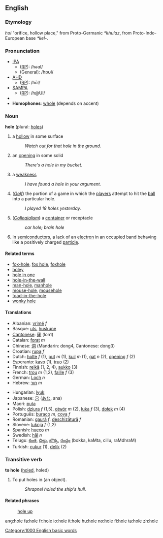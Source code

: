 {{see|Hole}}
==English==
===Etymology===
{{OE.}} ''hol'' "orifice, hollow place," from Proto-Germanic ''*khulaz'', from Proto-Indo-European base ''*kel-''.

===Pronunciation===
*[[IPA|IPA]]
**([[received pronunciation|RP]]): /həʊl/
**(General): /hɒʊl/
*[[AHD|AHD]]
**([[received pronunciation|RP]]): /hōl/
*[[SAMPA|SAMPA]]
**([[received pronunciation|RP]]): /h@Ul/
*{{audio|en-us-hole.ogg|Audio (US)}}
*'''Homophones''': [[whole]] (depends on accent)

===Noun===
'''hole''' (plural: [[holes]])

# a [[hollow]] in some surface
#:''Watch out for that hole in the ground.''
# an [[opening]] in some solid
#:''There's a hole in my bucket.''
# a [[weakness]]
#:''I have found a hole in your argument.''
# (''[[Golf]]'') the portion of a game in which the [[player]]s attempt to hit the [[ball]] into a particular hole.
#:''I played 18 holes yesterday.''
# (''[[Colloqialism]]'') a [[container]] or receptacle
#: ''car hole; brain hole''
# {{Physics}} In [[semiconductor]]s, a lack of an [[electron]] in an occupied band behaving like a positively charged [[particle]].

====Related terms====
*[[fox-hole]], [[fox hole]], [[foxhole]]
*[[holey]]
*[[hole in one]]
*[[hole-in-the-wall]]
*[[man-hole]], [[manhole]]
*[[mouse-hole]], [[mousehole]]
*[[toad-in-the-hole]]
*[[wonky hole]]

====Translations====
{{top}}
*Albanian: [[vrimë]] ''f''
*Basque: [[uts]], [[huskune]]
*[[Cantonese]]: [[窿]] (lon1)
*Catalan: [[forat]] ''m''
*Chinese: [[洞]] (Mandarin: dong4, Cantonese: dong3)
*Croatian: [[rupa]] ''f''
*Dutch:  [[holte]] ''f'' (1), [[put]] ''m'' (1), [[kuil]] ''m'' (1), [[gat]] ''n'' (2), [[opening]] ''f'' (2)
*Esperanto: [[kavo]] (1), [[truo]] (2)
*Finnish: [[reikä]] (1, 2, 4), [[aukko]] (3)
*French: [[trou]] ''m'' (1,2), [[faille]] ''f'' (3)
*German: [[Loch]] ''n''
*Hebrew: [[חור]] ''m''
{{mid}}
*Hungarian: [[lyuk]]
*Japanese: [[穴]] ([[あな]], ana)
*Maori: [[puta]]
*Polish: [[dziura]] ''f'' (1,5), [[otwór]] ''m'' (2), [[luka]] ''f'' (3), [[dołek]] ''m'' (4)
*Português: [[buraco]] ''m'', [[cova]] ''f''
*Romanian: [[gaură]] ''f'', [[deschizătură]] ''f''
*Slovene: [[luknja]] ''f'' (1,2)
*Spanish: [[hueco]] ''m''
*Swedish: [[hål]] ''n''
*Telugu: [[కంత]], [[చిల్లు]], [[బొక్క]], [[రంధ్రం]] (bokka, kaMta, cillu, raMdhraM)
*Turkish: [[çukur]] (1), [[delik]] (2)
{{bottom}}

===Transitive verb===
'''to hole''' ([[holed]], holed)

# To put holes in (an object).
#:''Shrapnel holed the ship's hull.''

====Related phrases====
:[[hole up]]

[[Category:1000 English basic words]]

[[ang:hole]]
[[fa:hole]]
[[fr:hole]]
[[io:hole]]
[[it:hole]]
[[hu:hole]]
[[no:hole]]
[[fi:hole]]
[[ta:hole]]
[[zh:hole]]
